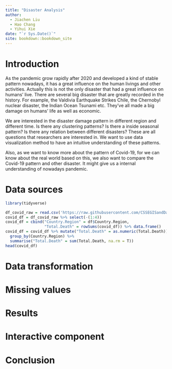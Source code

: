 ```yaml
--- 
title: "Disaster Analysis"
author: 
  - Jiachen Liu
  - Hao Chang
  - Yihui Xie
date: "`r Sys.Date()`"
site: bookdown::bookdown_site
---
```


# Introduction

As the pandemic grow rapidly after 2020 and developed a kind of stable pattern nowadays, it has a great influence on the human livings and other activities. Actually this is not the only disaster that had a great influence on humans' live. There are several big disaster that are greatly recorded in the history. For example, the Valdivia Earthquake Strikes Chile, the Chernobyl nuclear disaster, the Indian Ocean Tsunami etc. They've all made a big damage on humans' life as well as economic.

We are interested in the disaster damage pattern in different region and different time. Is there any clustering patterns? Is there a inside seasonal pattern? Is there any relation between different disasters? These are all questions that researchers are interested in. We want to use data visualization method to have an intuitive understanding of these patterns.

Also, as we want to know more about the pattern of Covid-19, for we can know about the real world based on this, we also want to compare the Covid-19 pattern and other disaster. It might give us a internal understanding of nowadays pandemic.





<!--chapter:end:index.Rmd-->

# Data sources


```r
library(tidyverse)
```

```r
df_covid_raw = read.csv('https://raw.githubusercontent.com/CSSEGISandData/COVID-19/master/csse_covid_19_data/csse_covid_19_time_series/time_series_covid19_deaths_global.csv')
covid_df = df_covid_raw %>% select(-(1:4)) 
covid_df = cbind("Country.Region" = df$Country.Region, 
                 "Total.Death" = rowSums(covid_df)) %>% data.frame()
covid_df = covid_df %>% mutate("Total.Death" = as.numeric(Total.Death)) %>% 
  group_by(Country.Region) %>% 
  summarise("Total.Death" = sum(Total.Death, na.rm = T))
head(covid_df)
```



<!--chapter:end:02-data.Rmd-->

# Data transformation

<!--chapter:end:03-cleaning.Rmd-->

# Missing values

<!--chapter:end:04-missing.Rmd-->

# Results

<!--chapter:end:05-results.Rmd-->

# Interactive component



<!--chapter:end:06-interactive.Rmd-->

# Conclusion


<!--chapter:end:07-conclusion.Rmd-->


